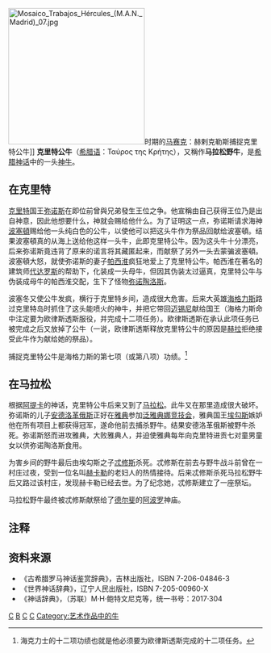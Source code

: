 [[File:Mosaico_Trabajos_Hércules_(M.A.N._Madrid)_07.jpg|270px]]时期的[[马赛克|马赛克]]：赫剌克勒斯捕捉克里特公牛]]
'''克里特公牛'''（[[希腊语|希腊语]]：Ταύρος της Κρήτης），又稱作'''马拉松野牛'''，是[[希腊神话|希腊神话]]中的一头[[牛|神牛]]。

== 在克里特 ==
[[克里特|克里特]]国王[[弥诺斯|弥诺斯]]在即位前曾與兄弟發生王位之争。他宣稱由自己获得王位乃是出自神意，因此他想要什么，神就会赐给他什么。为了证明这一点，弥诺斯请求海神[[波塞頓|波塞頓]]赐给他一头纯白色的公牛，以使他可以把这头牛作为祭品回献给波塞頓。结果波塞頓真的从海上送给他这样一头牛，此即克里特公牛。因为这头牛十分漂亮，后来弥诺斯竟违背了原来的诺言将其藏匿起来，而献祭了另外一头去蒙骗波塞頓。波塞頓大怒，就使弥诺斯的妻子[[帕西淮|帕西淮]]疯狂地爱上了克里特公牛。帕西淮在著名的建筑师[[代达罗斯|代达罗斯]]的帮助下，化装成一头母牛，但因其伪装太过逼真，克里特公牛与伪装成母牛的帕西淮交配，生下了怪物[[弥诺陶洛斯|弥诺陶洛斯]]。

波塞冬又使公牛发疯，横行于克里特乡间，造成很大危害。后来大英雄[[海格力斯|海格力斯]]路过克里特岛时抓住了这头能喷火的神牛，并把它带回[[迈锡尼|迈锡尼]]献给国王{{tsl|en|Eurystheus|歐律斯透斯}}（海格力斯命中注定要为欧律斯透斯服役，并完成十二项任务）。欧律斯透斯在承认此项任务已被完成之后又放掉了公牛（一说，欧律斯透斯释放克里特公牛的原因是[[赫拉|赫拉]]拒绝接受此牛作为献给她的祭品）。

捕捉克里特公牛是海格力斯的第七项（或第八项）功绩。<ref>海克力士的十二项功绩也就是他必须要为欧律斯透斯完成的十二项任务。</ref>

== 在马拉松 ==
根据[[阿提卡|阿提卡]]的神话，克里特公牛后来又到了[[马拉松|马拉松]]。此牛又在那里造成很大破坏。弥诺斯的儿子[[安德洛革俄斯|安德洛革俄斯]]正好在[[雅典|雅典]]参加[[泛雅典娜竞技会|泛雅典娜竞技会]]，雅典国王[[埃勾斯|埃勾斯]]嫉妒他在所有项目上都获得冠军，遂命他前去捕杀野牛。结果安德洛革俄斯被野牛杀死。弥诺斯怒而进攻雅典，大败雅典人，并迫使雅典每年向克里特进贡七对童男童女以供弥诺陶洛斯食用。

为害乡间的野牛最后由埃勾斯之子[[忒修斯|忒修斯]]杀死。忒修斯在前去与野牛战斗前曾在一村庄过夜，受到一位名叫[[赫卡勒|赫卡勒]]的老妇人的热情接待。后来忒修斯杀死马拉松野牛后又路过该村庄，发现赫卡勒已经去世。为了纪念她，忒修斯建立了一座祭坛。

马拉松野牛最终被忒修斯献祭给了[[德尔斐|德尔斐]]的[[阿波罗|阿波罗]]神庙。

== 注释 ==
<references/>
== 资料来源 ==
{{commonscat|Cretan Bull}}
* 《古希腊罗马神话鉴赏辞典》，吉林出版社，ISBN 7-206-04846-3
* 《世界神话辞典》，辽宁人民出版社，ISBN 7-205-00960-X
* 《神话辞典》，（苏联）M·H·鲍特文尼克等，统一书号：2017·304

{{希腊传说生物}}
{{12 tasks}}

[[Category:希腊神话生物|C]]
[[Category:克里特|B]]
[[Category:神话传说中的牛|C]]
[[Category:怪物|C]]
[[Category:艺术作品中的牛|Category:艺术作品中的牛]]